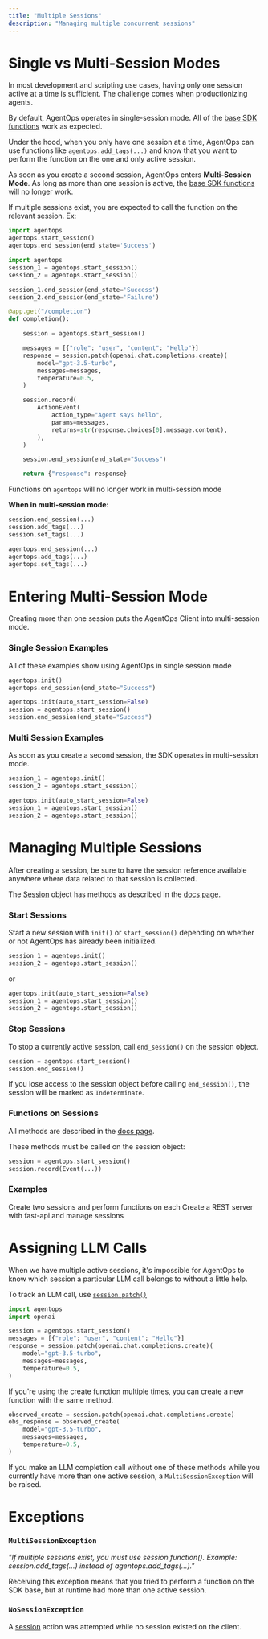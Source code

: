 ```yaml
---
title: "Multiple Sessions"
description: "Managing multiple concurrent sessions"
---
```


# Single vs Multi-Session Modes

In most development and scripting use cases, having only one session active at a time is sufficient. The challenge comes when productionizing agents.

By default, AgentOps operates in single-session mode. All of the [base SDK functions](/v1/usage/sdk-reference) work as expected.

<Note>Under the hood, when you only have one session at a time, AgentOps can use functions like `agentops.add_tags(...)` and know that you want to perform the function on the one and only active session.</Note>

As soon as you create a second session, AgentOps enters **Multi-Session Mode**. As long as more than one session is active, the [base SDK functions](/v1/usage/sdk-reference) will no longer work.

If multiple sessions exist, you are expected to call the function on the relevant session. Ex:
<CodeGroup>
```python single session
import agentops
agentops.start_session()
agentops.end_session(end_state='Success')
```

```python multi-session script
import agentops
session_1 = agentops.start_session()
session_2 = agentops.start_session()

session_1.end_session(end_state='Success')
session_2.end_session(end_state='Failure')
```

```python multi-session endpoint
@app.get("/completion")
def completion():

    session = agentops.start_session()

    messages = [{"role": "user", "content": "Hello"}]
    response = session.patch(openai.chat.completions.create)(
        model="gpt-3.5-turbo",
        messages=messages,
        temperature=0.5,
    )

    session.record(
        ActionEvent(
            action_type="Agent says hello",
            params=messages,
            returns=str(response.choices[0].message.content),
        ),
    )

    session.end_session(end_state="Success")

    return {"response": response}
```
</CodeGroup>

Functions on `agentops` will no longer work in multi-session mode

**When in multi-session mode:**
<CodeGroup>
```python works ✅
session.end_session(...)
session.add_tags(...)
session.set_tags(...)
```

```python does not work ❌
agentops.end_session(...)
agentops.add_tags(...)
agentops.set_tags(...)
```
</CodeGroup>

# Entering Multi-Session Mode
Creating more than one session puts the AgentOps Client into multi-session mode.

### Single Session Examples
All of these examples show using AgentOps in single session mode

```python
agentops.init()
agentops.end_session(end_state="Success")
```
```python
agentops.init(auto_start_session=False)
session = agentops.start_session()
session.end_session(end_state="Success")
```

### Multi Session Examples

As soon as you create a second session, the SDK operates in multi-session mode.

```python
session_1 = agentops.init()
session_2 = agentops.start_session()
```

```python
agentops.init(auto_start_session=False)
session_1 = agentops.start_session()
session_2 = agentops.start_session()
```

# Managing Multiple Sessions
After creating a session, be sure to have the session reference available anywhere where data related to that session is collected.

The [Session](/v1/concepts/sessions) object has methods as described in the [docs page](/v1/concepts/sessions).

### Start Sessions
Start a new session with `init()` or `start_session()` depending on whether or not AgentOps has already been initialized.

```python
session_1 = agentops.init()
session_2 = agentops.start_session()
```
or

```python
agentops.init(auto_start_session=False)
session_1 = agentops.start_session()
session_2 = agentops.start_session()
```

### Stop Sessions
To stop a currently active session, call `end_session()` on the session object.

```python
session = agentops.start_session()
session.end_session()
```

If you lose access to the session object before calling `end_session()`, the session will be marked as `Indeterminate`.

### Functions on Sessions

All methods are described in the [docs page](/v1/concepts/sessions).

These methods must be called on the session object:

```python
session = agentops.start_session()
session.record(Event(...))
```

### Examples
<CardGroup cols={2}>
	<Card title="Two Session Script" icon="scroll" iconType="solid" color="green" href="https://github.com/AgentOps-AI/agentops/blob/main/examples/multi_session_llm.py">
        Create two sessions and perform functions on each
	</Card>
	<Card title="REST API" icon="computer" iconType="regular" color="purple" href="/v1/examples/fastapi">
        Create a REST server with fast-api and manage sessions
	</Card>
</CardGroup>

# Assigning LLM Calls
When we have multiple active sessions, it's impossible for AgentOps to know which session a particular LLM call belongs to without a little help.

To track an LLM call, use [`session.patch()`](/v1/concepts/sessions#patch)

```python
import agentops
import openai

session = agentops.start_session()
messages = [{"role": "user", "content": "Hello"}]
response = session.patch(openai.chat.completions.create)(
    model="gpt-3.5-turbo",
    messages=messages,
    temperature=0.5,
)
```

If you're using the create function multiple times, you can create a new function with the same method.

```python
observed_create = session.patch(openai.chat.completions.create)
obs_response = observed_create(
    model="gpt-3.5-turbo",
    messages=messages,
    temperature=0.5,
)
```

[//]: # (Alternatively, you can include the session object as a keyword parameter in the completion call.)

[//]: # ()
[//]: # (```python)

[//]: # (import agentops)

[//]: # (import openai)

[//]: # ()
[//]: # (session = agentops.start_session&#40;&#41;)

[//]: # (messages = [{"role": "user", "content": "Hello"}])

[//]: # (response = openai.chat.completions.create&#40;)

[//]: # (    model="gpt-3.5-turbo",)

[//]: # (    messages=messages,)

[//]: # (    temperature=0.5,)

[//]: # (    session=session)

[//]: # (&#41;)

[//]: # (```)

[//]: # ()
[//]: # (<Warning>Passing `session` as a keyword parameter is functional, but will likely show an Unexpected Argument warning.</Warning>)

If you make an LLM completion call without one of these methods while you currently have more than one active session, a `MultiSessionException` will be raised.


# Exceptions

### `MultiSessionException`
_"If multiple sessions exist, you must use session.function(). Example: session.add_tags(...) instead of agentops.add_tags(...)."_

Receiving this exception means that you tried to perform a function on the SDK base, but at runtime had more than one active session.

### `NoSessionException`
A [session](/v1/concepts/session) action was attempted while no session existed on the client.